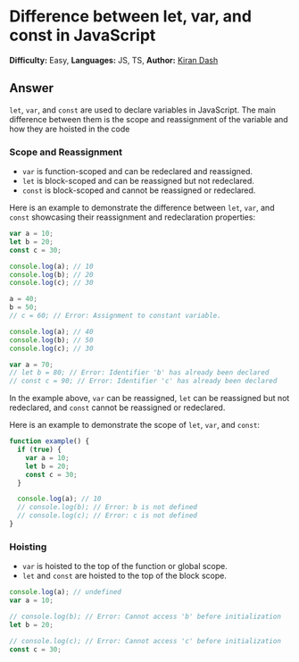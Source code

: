 # Difference between let, var, and const in JavaScript

**Difficulty:** Easy, **Languages:** JS, TS, **Author:** [Kiran Dash](https://github.com/kirandash)

## Answer

`let`, `var`, and `const` are used to declare variables in JavaScript. The main difference between them is the scope and reassignment of the variable and how they are hoisted in the code

### Scope and Reassignment

- `var` is function-scoped and can be redeclared and reassigned.
- `let` is block-scoped and can be reassigned but not redeclared.
- `const` is block-scoped and cannot be reassigned or redeclared.

Here is an example to demonstrate the difference between `let`, `var`, and `const` showcasing their reassignment and redeclaration properties:

```js filename="example.js" copy
var a = 10;
let b = 20;
const c = 30;

console.log(a); // 10
console.log(b); // 20
console.log(c); // 30

a = 40;
b = 50;
// c = 60; // Error: Assignment to constant variable.

console.log(a); // 40
console.log(b); // 50
console.log(c); // 30

var a = 70;
// let b = 80; // Error: Identifier 'b' has already been declared
// const c = 90; // Error: Identifier 'c' has already been declared
```

In the example above, `var` can be reassigned, `let` can be reassigned but not redeclared, and `const` cannot be reassigned or redeclared.

Here is an example to demonstrate the scope of `let`, `var`, and `const`:

```js filename="example.js" copy
function example() {
  if (true) {
    var a = 10;
    let b = 20;
    const c = 30;
  }

  console.log(a); // 10
  // console.log(b); // Error: b is not defined
  // console.log(c); // Error: c is not defined
}
```

### Hoisting

- `var` is hoisted to the top of the function or global scope.
- `let` and `const` are hoisted to the top of the block scope.

```js filename="example.js" copy
console.log(a); // undefined
var a = 10;

// console.log(b); // Error: Cannot access 'b' before initialization
let b = 20;

// console.log(c); // Error: Cannot access 'c' before initialization
const c = 30;
```

